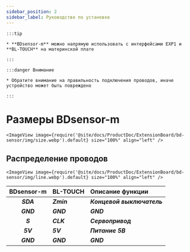 ```yaml
---
sidebar_position: 2
sidebar_label: Руководство по установке
---
```


    :::tip

    * **BDsensor-m** можно напрямую использовать с интерфейсами EXP1 и **BL-TOUCH** на материнской плате

    :::

    :::danger Внимание

    * Обратите внимание на правильность подключения проводов, иначе устройство может быть повреждено

    :::

# Размеры BDsensor-m


    <ImageView image={require('@site/docs/ProductDoc/ExtensionBoard/bd-sensor/img/size.webp').default} size="100%" align="left" />

## Распределение проводов

    <ImageView image={require('@site/docs/ProductDoc/ExtensionBoard/bd-sensor/img/line.webp').default} size="100%" align="left" />

|      BDsensor-m    |  BL-TOUCH  |  Описание функции |
| :---------------: | :--------- |:--------- |
|    ***SDA***    | ***Zmin*** | ***Концевой выключатель***  |
|    ***GND***    | ***GND***  | ***GND*** |
|    ***S***      | ***CLK***  | ***Сервопривод***  |
|    ***5V***     | ***5V***   | ***Питание 5В***  |
|    ***GND***    | ***GND***  | ***GND***  |



